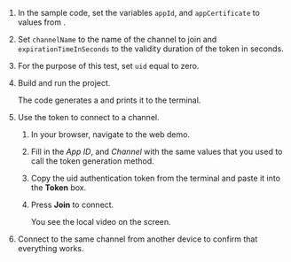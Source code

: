 

1.  In the sample code, set the variables `appId`, and `appCertificate` to values from <Vg k="CONSOLE" />.

1.  Set `channelName` to the name of the channel to join and `expirationTimeInSeconds` to the validity duration of the token in seconds.

1.  For the purpose of this test, set `uid` equal to zero.

1.  Build and run the project.

    The code generates a <Vpd k="NAME"/> and prints it to the terminal. 

1.  Use the token to connect to a <Vpd k="NAME"/> channel.

    1.  In your browser, navigate to the <Link target="_blank" to="{{Global.DEMO_BASIC_VIDEO_CALL_URL}}"><Vg k="COMPANY" /> web demo</Link>.

    1.  Fill in the *App ID*, and *Channel* with the same values that you used to call the token generation method.

    1.  Copy the <Vpd k="NAME"/> uid authentication token from the terminal and paste it into the **Token** box.

    1.  Press **Join** to connect.

        You see the local video on the screen.

1.  Connect to the same channel from another device to confirm that everything works.


